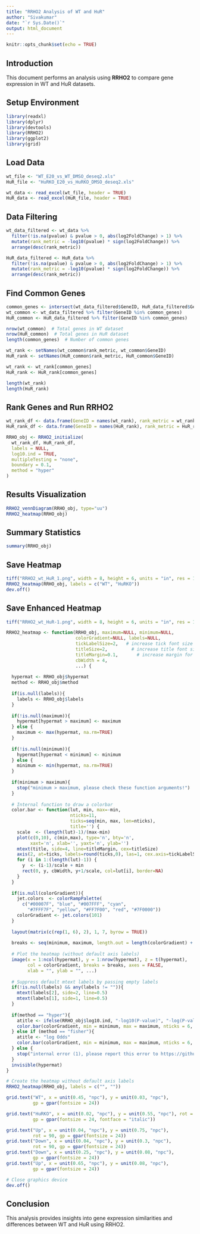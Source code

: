 ---
title: "RRHO2 Analysis of WT and HuR"
author: "Sivakumar"
date: "`r Sys.Date()`"
output: html_document
---

```{r setup, include=FALSE}
knitr::opts_chunk$set(echo = TRUE)
```

## Introduction

This document performs an analysis using **RRHO2** to compare gene expression in WT and HuR datasets.

## Setup Environment

```{r load-libraries}
library(readxl)
library(dplyr)
library(devtools)
library(RRHO2)
library(ggplot2)
library(grid)
```

## Load Data

```{r load-data}
wt_file <- "WT_E20_vs_WT_DMSO_deseq2.xls"
HuR_file <- "HuRKO_E20_vs_HuRKO_DMSO_deseq2.xls"

wt_data <- read_excel(wt_file, header = TRUE)
HuR_data <- read_excel(HuR_file, header = TRUE)
```

## Data Filtering

```{r filter-data}
wt_data_filtered <- wt_data %>%
  filter(!is.na(pvalue) & pvalue > 0, abs(log2FoldChange) > 1) %>%
  mutate(rank_metric = -log10(pvalue) * sign(log2FoldChange)) %>%
  arrange(desc(rank_metric))

HuR_data_filtered <- HuR_data %>%
  filter(!is.na(pvalue) & pvalue > 0, abs(log2FoldChange) > 1) %>%
  mutate(rank_metric = -log10(pvalue) * sign(log2FoldChange)) %>%
  arrange(desc(rank_metric))
```

## Find Common Genes

```{r find-common-genes}
common_genes <- intersect(wt_data_filtered$GeneID, HuR_data_filtered$GeneID)
wt_common <- wt_data_filtered %>% filter(GeneID %in% common_genes)
HuR_common <- HuR_data_filtered %>% filter(GeneID %in% common_genes)

nrow(wt_common)  # Total genes in WT dataset
nrow(HuR_common)  # Total genes in HuR dataset
length(common_genes)  # Number of common genes

wt_rank <- setNames(wt_common$rank_metric, wt_common$GeneID)
HuR_rank <- setNames(HuR_common$rank_metric, HuR_common$GeneID)

wt_rank <- wt_rank[common_genes]
HuR_rank <- HuR_rank[common_genes]

length(wt_rank)  
length(HuR_rank)  
```

## Rank Genes and Run RRHO2

```{r rrho2-analysis}
wt_rank_df <- data.frame(GeneID = names(wt_rank), rank_metric = wt_rank)
HuR_rank_df <- data.frame(GeneID = names(HuR_rank), rank_metric = HuR_rank)

RRHO_obj <- RRHO2_initialize(
  wt_rank_df, HuR_rank_df,
  labels = NULL,
  log10.ind = TRUE,
  multipleTesting = "none",
  boundary = 0.1,
  method = "hyper"
)
```

## Results Visualization

```{r rrho2-plots}
RRHO2_vennDiagram(RRHO_obj, type="uu")
RRHO2_heatmap(RRHO_obj)
```

## Summary Statistics

```{r summary-stats}
summary(RRHO_obj)
```

## Save Heatmap

```{r save-plot}
tiff("RRHO2_wt_HuR_1.png", width = 8, height = 6, units = "in", res = 100)
RRHO2_heatmap(RRHO_obj, labels = c("WT", "HuRKO"))
dev.off()
```

## Save Enhanced Heatmap

```{r save-plot2}
tiff("RRHO2_wt_HuR-1.png", width = 8, height = 6, units = "in", res = 100)

RRHO2_heatmap <- function(RRHO_obj, maximum=NULL, minimum=NULL, 
                          colorGradient=NULL, labels=NULL, 
                          tickLabelSize=2,   # increase tick font size
                          titleSize=2,         # increase title font size
                          titleMargin=0.1,       # increase margin for title
                          cbWidth = 4, 
                          ...) {
  
  hypermat <- RRHO_obj$hypermat
  method <- RRHO_obj$method
  
  if(is.null(labels)){
    labels <- RRHO_obj$labels	
  }
  
  if(!is.null(maximum)){
    hypermat[hypermat > maximum] <- maximum
  } else {
    maximum <- max(hypermat, na.rm=TRUE)
  }
  
  if(!is.null(minimum)){
    hypermat[hypermat < minimum] <- minimum
  } else {
    minimum <- min(hypermat, na.rm=TRUE)
  }
  
  if(minimum > maximum){
    stop("minimum > maximum, please check these function arguments!")
  }
  
  # Internal function to draw a colorbar
  color.bar <- function(lut, min, max=-min, 
                        nticks=11, 
                        ticks=seq(min, max, len=nticks), 
                        title='') {
    scale  <- (length(lut)-1)/(max-min)
    plot(c(0,10), c(min,max), type='n', bty='n', 
         xaxt='n', xlab='', yaxt='n', ylab='')
    mtext(title, side=4, line=titleMargin, cex=titleSize)
    axis(2, at=ticks, labels=round(ticks,0), las=1, cex.axis=tickLabelSize)
    for (i in 1:(length(lut)-1)) {
      y  <- (i-1)/scale + min
      rect(0, y, cbWidth, y+1/scale, col=lut[i], border=NA)
    }
  }
  
  if(is.null(colorGradient)){
    jet.colors  <- colorRampPalette(
      c("#00007F", "blue", "#007FFF", "cyan", 
        "#7FFF7F", "yellow", "#FF7F00", "red", "#7F0000"))
    colorGradient <- jet.colors(101)
  }
  
  layout(matrix(c(rep(1, 6), 2), 1, 7, byrow = TRUE))
  
  breaks <- seq(minimum, maximum, length.out = length(colorGradient) + 1)
  
  # Plot the heatmap (without default axis labels)
  image(x = 1:ncol(hypermat), y = 1:nrow(hypermat), z = t(hypermat),
        col = colorGradient, breaks = breaks, axes = FALSE,
        xlab = "", ylab = "", ...)
  
  # Suppress default mtext labels by passing empty labels
  if(!is.null(labels) && any(labels != "")){
    mtext(labels[2], side=2, line=0.5)
    mtext(labels[1], side=1, line=0.5)
  }
  
  if(method == "hyper"){
    atitle <- ifelse(RRHO_obj$log10.ind, "-log10(P-value)", "-log(P-value)")
    color.bar(colorGradient, min = minimum, max = maximum, nticks = 6, title = atitle)
  } else if (method == "fisher"){
    atitle <- "log Odds"
    color.bar(colorGradient, min = minimum, max = maximum, nticks = 6, title = atitle)
  } else {
    stop("internal error (1), please report this error to https://github.com/RRHO2/RRHO2/issues")
  }
  invisible(hypermat)
}

# Create the heatmap without default axis labels
RRHO2_heatmap(RRHO_obj, labels = c("", ""))

grid.text("WT", x = unit(0.45, "npc"), y = unit(0.03, "npc"),
          gp = gpar(fontsize = 24))

grid.text("HuRKO", x = unit(0.02, "npc"), y = unit(0.55, "npc"), rot = 90,
          gp = gpar(fontsize = 24, fontface = "italic"))

grid.text("Up", x = unit(0.04, "npc"), y = unit(0.75, "npc"),
          rot = 90, gp = gpar(fontsize = 24))
grid.text("Down", x = unit(0.04, "npc"), y = unit(0.3, "npc"),
          rot = 90, gp = gpar(fontsize = 24))
grid.text("Down", x = unit(0.25, "npc"), y = unit(0.08, "npc"),
          gp = gpar(fontsize = 24))
grid.text("Up", x = unit(0.65, "npc"), y = unit(0.08, "npc"),
          gp = gpar(fontsize = 24))

# Close graphics device
dev.off()
```

## Conclusion

This analysis provides insights into gene expression similarities and differences between WT and HuR using RRHO2.
